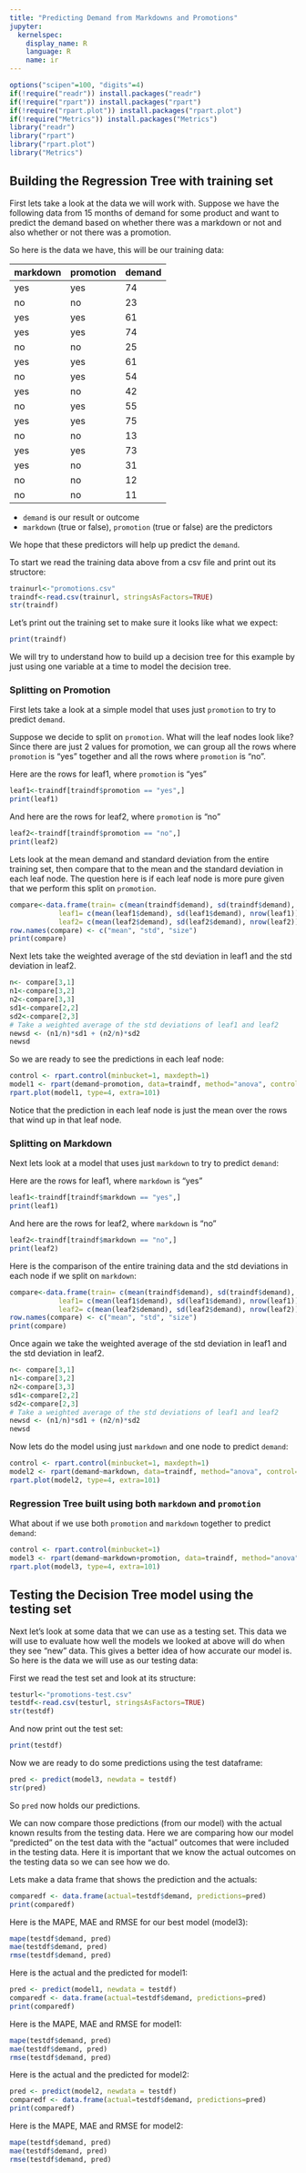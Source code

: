 ```yaml
---
title: "Predicting Demand from Markdowns and Promotions"
jupyter:
  kernelspec:
    display_name: R
    language: R
    name: ir
---
```


```r
options("scipen"=100, "digits"=4)
if(!require("readr")) install.packages("readr")
if(!require("rpart")) install.packages("rpart")
if(!require("rpart.plot")) install.packages("rpart.plot")
if(!require("Metrics")) install.packages("Metrics")
library("readr")
library("rpart")
library("rpart.plot")
library("Metrics")
```

## Building the Regression Tree with training set


First lets take a look at the data we will work with. Suppose we have the following data from 15 months of demand for some product and want to predict the demand based on whether there was a markdown or not and also whether or not there was a promotion.

So here is the data we have, this will be our training data:

| markdown | promotion | demand |
|----------|-----------|--------|
| yes      | yes       | 74     |
| no       | no        | 23     |
| yes      | yes       | 61     |
| yes      | yes       | 74     |
| no       | no        | 25     |
| yes      | yes       | 61     |
| no       | yes       | 54     |
| yes      | no        | 42     |
| no       | yes       | 55     |
| yes      | yes       | 75     |
| no       | no        | 13     |
| yes      | yes       | 73     |
| yes      | no        | 31     |
| no       | no        | 12     |
| no       | no        | 11     |

- `demand` is our result or outcome
- `markdown` (true or false), `promotion` (true or false) are the predictors

We hope that these predictors will help up predict the `demand`.

To start we read the training data above from a csv file and print out its structore:

```r
trainurl<-"promotions.csv"
traindf<-read.csv(trainurl, stringsAsFactors=TRUE)
str(traindf)
```
Let's print out the training set to make sure it looks like what we expect:

```r
print(traindf)
```

We will try to understand how to build up a decision tree for this example by just using one variable at a time to model the decision tree. 

### Splitting on Promotion 

First lets take a look at a simple model that uses just `promotion` to try to predict `demand`. 

Suppose we decide to split on `promotion`. What will the leaf nodes look like? Since there are just 2 values for promotion, we can group all the rows where  `promotion` is "yes" together and all the rows where `promotion` is "no". 

Here are the rows for leaf1, where `promotion` is "yes"

```r
leaf1<-traindf[traindf$promotion == "yes",]
print(leaf1)
```

And here are the rows for leaf2, where `promotion` is "no"

```r
leaf2<-traindf[traindf$promotion == "no",]
print(leaf2)
```

Lets look at the mean demand and standard deviation from the entire training set, then compare that to the mean and the standard deviation in each leaf node. The question here is if each leaf node is more pure given that we perform this split on `promotion`. 

```r
compare<-data.frame(train= c(mean(traindf$demand), sd(traindf$demand), nrow(traindf)), 
		    leaf1= c(mean(leaf1$demand), sd(leaf1$demand), nrow(leaf1)), 
		    leaf2= c(mean(leaf2$demand), sd(leaf2$demand), nrow(leaf2)))
row.names(compare) <- c("mean", "std", "size")
print(compare)
```
Next lets take the weighted average of the std deviation in leaf1 and the std deviation in leaf2. 

```r
n<- compare[3,1]
n1<-compare[3,2]
n2<-compare[3,3]
sd1<-compare[2,2]
sd2<-compare[2,3]
# Take a weighted average of the std deviations of leaf1 and leaf2
newsd <- (n1/n)*sd1 + (n2/n)*sd2 
newsd 
```

So we are ready to see the predictions in each leaf node:

```r
control <- rpart.control(minbucket=1, maxdepth=1)
model1 <- rpart(demand~promotion, data=traindf, method="anova", control=control)
rpart.plot(model1, type=4, extra=101)
```

Notice that the prediction in each leaf node is just the mean over the rows that wind up in that leaf node.

### Splitting on Markdown 

Next lets look at a model that uses just `markdown` to try to predict `demand`:

Here are the rows for leaf1, where `markdown` is "yes"

```r
leaf1<-traindf[traindf$markdown == "yes",]
print(leaf1)
```

And here are the rows for leaf2, where `markdown` is "no"

```r
leaf2<-traindf[traindf$markdown == "no",]
print(leaf2)
```

Here is the comparison of the entire training data and the std deviations in each node if we split on `markdown`:

```r
compare<-data.frame(train= c(mean(traindf$demand), sd(traindf$demand), nrow(traindf)), 
		    leaf1= c(mean(leaf1$demand), sd(leaf1$demand), nrow(leaf1)), 
		    leaf2= c(mean(leaf2$demand), sd(leaf2$demand), nrow(leaf2)))
row.names(compare) <- c("mean", "std", "size")
print(compare)
```

Once again we take the weighted average of the std deviation in leaf1 and the std deviation in leaf2. 

```r
n<- compare[3,1]
n1<-compare[3,2]
n2<-compare[3,3]
sd1<-compare[2,2]
sd2<-compare[2,3]
# Take a weighted average of the std deviations of leaf1 and leaf2
newsd <- (n1/n)*sd1 + (n2/n)*sd2 
newsd 
```

Now lets do the model using just `markdown` and one node to predict `demand`:

```r
control <- rpart.control(minbucket=1, maxdepth=1)
model2 <- rpart(demand~markdown, data=traindf, method="anova", control=control)
rpart.plot(model2, type=4, extra=101)
```

### Regression Tree built using both `markdown` and `promotion`  

What about if we use both `promotion` and `markdown` together to predict `demand`: 

```r
control <- rpart.control(minbucket=1)
model3 <- rpart(demand~markdown+promotion, data=traindf, method="anova", control=control)
rpart.plot(model3, type=4, extra=101)
```

## Testing the Decision Tree model using the testing set

Next let's look at some data that we can use as a testing set. This data we will use to evaluate how well the models we looked at above will do when they see "new" data. This gives a better idea of how accurate our model is.   So here is the data we will use as our testing data:     

First we read the test set and look at its structure:

```r
testurl<-"promotions-test.csv"
testdf<-read.csv(testurl, stringsAsFactors=TRUE)
str(testdf)
```

And now print out the test set:

```r
print(testdf)
```

Now we are ready to do some predictions using the test dataframe:

```r
pred <- predict(model3, newdata = testdf)
str(pred)
```

So `pred` now holds our predictions.

We can now compare those predictions (from our model) with the actual known results from the testing data. Here we are comparing how our model "predicted" on the test data with the "actual" outcomes that were included in the testing data. Here it is important that we know the actual outcomes on the testing data so we can see how we do. 

Lets make a data frame that shows the prediction and the actuals: 

```r
comparedf <- data.frame(actual=testdf$demand, predictions=pred)
print(comparedf)
```

Here is the MAPE, MAE and RMSE for our best model (model3):

```r
mape(testdf$demand, pred)
mae(testdf$demand, pred)
rmse(testdf$demand, pred)
```

Here is the actual and the predicted for model1: 

```r
pred <- predict(model1, newdata = testdf)
comparedf <- data.frame(actual=testdf$demand, predictions=pred) 
print(comparedf)
```

Here is the MAPE, MAE and RMSE for model1:

```r
mape(testdf$demand, pred)
mae(testdf$demand, pred)
rmse(testdf$demand, pred)
```

Here is the actual and the predicted for model2: 

```r
pred <- predict(model2, newdata = testdf)
comparedf <- data.frame(actual=testdf$demand, predictions=pred)
print(comparedf)
```

Here is the MAPE, MAE and RMSE for model2:

```r
mape(testdf$demand, pred)
mae(testdf$demand, pred)
rmse(testdf$demand, pred)
```
